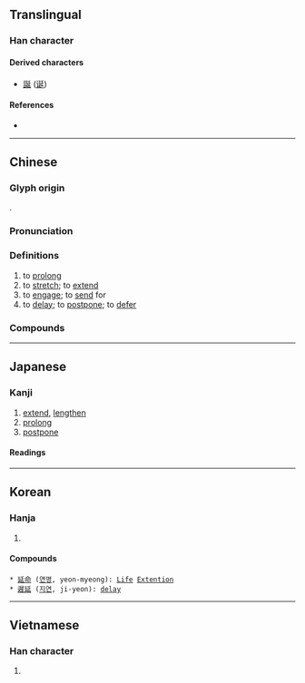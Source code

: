 {{character info/new}}
==Translingual==

===Han character===
{{Han char|rn=54|rad=廴|as=04|sn=6|four=12401|canj=NKHYM,NKHYV|ids=⿺廴⿱丿止}}

====Derived characters====
* [[誕]] ([[诞]])

====References====
* {{Han ref|kx=0352.300|dkj=09569|dj=0666.180|hdz=10404.010|uh=5EF6|ud=24310|bh=A9B5|bd=43445}}

----

==Chinese==
{{zh-forms}}

===Glyph origin===
{{Han etym}}
{{Han compound|丿|㢟|c1=p|c2=s|ls=psc}}.

===Pronunciation===
{{zh-pron
|m=yán
|c=jin4
|h=pfs=yèn
|md=iòng
|mn=qz,tw,xm,zz:iân/qz,tw,xm,zz:chhiân
|mn_note=iân - literary; chhiân - vernacular
|w=3hhi
|mc=y
|oc=y
|cat=v
}}

===Definitions===
{{zh-hanzi}}

# to [[prolong]]
# to [[stretch]]; to [[extend]]
# to [[engage]]; to [[send]] for
# to [[delay]]; to [[postpone]]; to [[defer]]

===Compounds===
{{zh-der|延平郡王|俄延|延展性|延首|延釐|延敵|延陵|延款|居延海|延頸待刃|延擱|延袤|延聘|展延|延接|慢俄延|延壽|延請|延蔓|延齡客|延髓|延頸舉踵|延頸企踵|延頸|延陵掛劍|延閣|延長記號|延長線|延遲|延退|延賓|延譽|延誤|延腦|延續|延緩|延線|延納|延眺|延滯|延期|延挨|延性|延後|延年益壽|延年|延師|延屬|延宕|延壽添嗣|延地裡|延命菊|延佇|延伸|延企|半霎俄延|周延|延醫|宛延|延邊|太延|延長賽|不周延|延攬|外延|卻病延年|延燒|延會|夷延|延長|松鶴延年|曼延|祝壽延年|益壽延年|挨延|推延|稽延|拖延|薛延陀|結交延譽|耽延|綿延不絕|苟延殘喘|遲延|罵毛延壽|連延|美意延年|蔓延|順延|綿延|遷延|綿延起伏|苟延殘息}}

----

==Japanese==

===Kanji===
{{ja-kanji|grade=6|rs=廴04}}

# [[extend]], [[lengthen]]
# [[prolong]]
# [[postpone]]

====Readings====
{{ja-readings
|goon=えん
|kanon=えん
|kun=の-びる, の-ばす, の-べる
|nanori=のぶ
}}

----

==Korean==

===Hanja===
{{ko-hanja|hangeul=연|eumhun=늘이다|rv=yeon|mr=yŏn}}

# {{defn|lang=ko|sort=廴04}}

====Compounds====
 * [[延命]] ([[연명]], yeon-myeong): [[Life]] [[Extention]]
 * [[遲延]] ([[지연]], ji-yeon): [[delay]]

----

==Vietnamese==

===Han character===
{{vi-hantu|[[dang]], [[dan]], [[diên]]|rs=廴04}}

# {{defn|lang=vi|sort=廴04}}